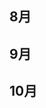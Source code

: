 ==8月==
{{dyk/auto
| 0 = '''[[陳奕齊|誰]]'''為[[台灣基進|台灣基進]]現任[[黨主席|黨主席]]？
|p0 =
| 1 = '''[[李雨蓁|哪位高雄鳳山籍政治人物]]'''在[[2020年中華民國立法委員選舉|2020年中華民國立委選舉]]為立委參選人[[陳柏惟|陳柏惟]]操盤的總幹事？
|p1 = 
| 2 = 截止2020年8月，[[台灣基進|台灣基進]]新聞部主任都由'''[[張博洋|誰人担任]]'''？
|p2 = 
| 3 = '''[[洪正|哪位出生及成長於台灣高雄市的政治工作者]]'''為參選2020年立法委員選舉的金門縣選舉區，特別去金門縣政府金寧鄉戶政事戶所，舊戶籍高雄市辦理遷戶籍至金門縣金寧鄉？
|p3 = 
| 4 = [[吳欣岱|誰]]在2020年2月7日於網路發起「醫療人員連署支持政府堅守防疫底線」，希望包機能篩選台灣公民上機，並配合防護和隔離？
|p4 =
| 5 = [[台灣基進|台灣基進]]首位[[立法委員|立法委員]][[陳柏惟|陳柏惟]]在'''[[臺中市第二選舉區|哪選舉區]]'''中成功獲勝擊敗尋求連任的[[中國國民黨|中國國民黨]][[顏寬恒|顏寬恒]]？
|p5 = 2020 台中市立委第二選區選舉各里得票.png
}}

==9月==
{{dyk/auto
| 0 = '''[[李雨蓁|誰]]'''為[[台灣基進|台灣基進]]組織部主任？
|p0 =
| 1 = '''[[國立成功大學|哪個學校]]'''的第24屆權益部部員、政治系學會第16屆會長、零貳社第9屆社長[[劉恆溦|劉恆溦]]於[[台灣基進|台灣基進]]擔任青年事務委員？
|p1 = 
| 2 = 截止2020年9月，[[台灣基進黨主席|台灣基進黨主席]]都由'''[[陳奕齊|誰人擔任]]'''？
|p2 = 
| 3 = '''[[陳嘉伶|誰]]'''為東吳大學法律系學士，曾任行政法務，曾代表{{基進黨}}角逐[[2018年中華民國直轄市議員及縣市議員選舉選舉區投票結果列表#臺南市第九選舉區（安平區、南區）|2018年臺南市市議員選舉第九選舉區（安平區、南區）]]？
|p3 = 
| 4 = [[台灣基進|台灣基進]]首位[[立法委員|立法委員]][[陳柏惟|陳柏惟]]出生於'''[[鹽埕區|高雄市哪個市轄區]]'''？
|p4 = Yancheng KH.svg
| 5 = '''[[境外勢力影響透明法|哪個法案]]'''稱因鑑於中華民國頻繁遭受[[中華人民共和國|中華人民共和國]]以各種方式滲透當地產業（尤其是媒體傳播業與宗教運作）並進行統戰，嚴重介入選舉改變台灣政治生態，因此建議彷效他國建立「外國代理人登記制度」，而在[[台灣基進|台灣基進]]與多位學者在多次呼籲政府立法沒有得到回應的狀況下，黨內開始推動台灣版「反外國干預」相關法案起草，並在2019年5月13日起由[[台灣基進|台灣基進]]提出相關草案初擬與發起連署？
|p5 =
}}
==10月==
{{dyk/auto
| 0 = '''[[吳欣岱|誰]]'''因認同台灣基進的理念及香港[[時代革命|時代革命]]升溫而入黨，並在[[2020年中華民國立法委員選舉|2020年中華民國立法委員選舉]]中被台灣基進提定為[[全國不分區|全國不分區]]立法委員排名第三位？
|p0 =
| 1 = [[陳嘉伶|陳嘉伶]]為'''[[台灣基進黨主席|台灣基進哪個黨職]]'''的特助？
|p1 = 
| 2 = '''[[成令方|誰人]]'''於2019年11月接受台灣基進徵召提定為[[2020年中華民國立法委員選舉|2020年中華民國立法委員選舉]][[全國不分區|全國不分區]]立法委員排名第一位？
|p2 = 
| 3 = '''[[李雨蓁|誰]]'''為台灣基進組織部主任？
|p3 = 基進黨於高雄市開設第一間市議員參選人聯合服務處(李雨蓁)(cropped).jpg
| 4 = 台灣基進發言人[[陳柏惟|陳柏惟]]與'''[[民主進步黨|哪個政黨]]'''的聯合記者會上，正式宣布兩黨共同推薦陳柏惟參與區域立法委員選舉，挑戰[[中國國民黨|中國國民黨]]時任立委[[顏寬恒|顏寬恒]]所在的[[臺中市第二選區|臺中市第二選區]]，並於2020年1月11日以黑馬之姿，擊敗顏寬恒並終結顏家30年來參選不敗紀錄，正式當選台中第二選區立委，並成為台灣基進首位[[立法委員|立法委員]]？
|p4 = 
| 5 = '''[[咱站出來|哪一首歌]]'''為台灣基進的黨歌？
|p5 =
}}
